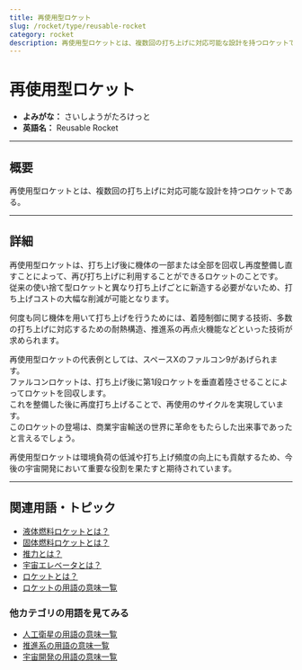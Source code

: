 ```yaml
---
title: 再使用型ロケット
slug: /rocket/type/reusable-rocket
category: rocket
description: 再使用型ロケットとは、複数回の打ち上げに対応可能な設計を持つロケットであり、宇宙輸送のコスト削減と持続可能性の向上を目指す技術である。
---
```



<Head>
  <script type="application/ld+json">
    {`{
      "@context": "https://schema.org",
      "@type": "DefinedTerm",
      "name": "再使用型ロケット",
      "inDefinedTermSet": "https://www.space-portal.org",
      "termCode": "rocket/type/reusable-rocket",
      "description": "再使用型ロケットとは、複数回の打ち上げに対応可能な設計を持つロケットであり、宇宙輸送のコスト削減と持続可能性の向上を目指す技術である。",
      "url": "https://www.space-portal.org/docs/rocket/type/reusable-rocket"
    }`}
  </script>
</Head>

# 再使用型ロケット

- **よみがな：** さいしようがたろけっと  
- **英語名：** Reusable Rocket  

---

## 概要

再使用型ロケットとは、複数回の打ち上げに対応可能な設計を持つロケットである。

---

## 詳細

再使用型ロケットは、打ち上げ後に機体の一部または全部を回収し再度整備し直すことによって、再び打ち上げに利用することができるロケットのことです。  
従来の使い捨て型ロケットと異なり打ち上げごとに新造する必要がないため、打ち上げコストの大幅な削減が可能となります。  

何度も同じ機体を用いて打ち上げを行うためには、着陸制御に関する技術、多数の打ち上げに対応するための耐熱構造、推進系の再点火機能などといった技術が求められます。  

再使用型ロケットの代表例としては、スペースXのファルコン9があげられます。  
ファルコンロケットは、打ち上げ後に第1段ロケットを垂直着陸させることによってロケットを回収します。  
これを整備した後に再度打ち上げることで、再使用のサイクルを実現しています。  
このロケットの登場は、商業宇宙輸送の世界に革命をもたらした出来事であったと言えるでしょう。  

再使用型ロケットは環境負荷の低減や打ち上げ頻度の向上にも貢献するため、今後の宇宙開発において重要な役割を果たすと期待されています。  

---

## 関連用語・トピック

- [液体燃料ロケットとは？](/docs/rocket/type/liquid-rocket)  
- [固体燃料ロケットとは？](/docs/rocket/type/solid-rocket)  
- [推力とは？](/docs/rocket/propulsion/system/thrust)  
- [宇宙エレベータとは？](/docs/rocket/type/spaceport)
- [ロケットとは？](/docs/rocket/rocket)
- [ロケットの用語の意味一覧](/docs/category/rocket)

### 他カテゴリの用語を見てみる
- [人工衛星の用語の意味一覧](/docs/category/satellite)
- [推進系の用語の意味一覧](/docs/category/propulsion)
- [宇宙開発の用語の意味一覧](/docs/category/glossary)
